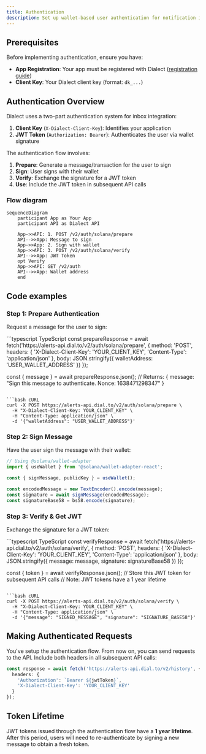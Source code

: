 ```yaml
---
title: Authentication
description: Set up wallet-based user authentication for notification inbox integration using JWT tokens and client keys
---
```




## Prerequisites

Before implementing authentication, ensure you have:

- **App Registration**: Your app must be registered with Dialect ([registration guide](/alerts/setup/register-app))
- **Client Key**: Your Dialect client key (format: `dk_...`)

## Authentication Overview

Dialect uses a two-part authentication system for inbox integration:

1. **Client Key** (`X-Dialect-Client-Key`): Identifies your application
2. **JWT Token** (`Authorization: Bearer`): Authenticates the user via wallet signature

The authentication flow involves:
1. **Prepare**: Generate a message/transaction for the user to sign
2. **Sign**: User signs with their wallet
3. **Verify**: Exchange the signature for a JWT token
4. **Use**: Include the JWT token in subsequent API calls

### Flow diagram

```mermaid
sequenceDiagram
    participant App as Your App
    participant API as Dialect API

    App->>API: 1. POST /v2/auth/solana/prepare
    API-->>App: Message to sign
    App->>App: 2. Sign with wallet
    App->>API: 3. POST /v2/auth/solana/verify
    API-->>App: JWT Token
    opt Verify
    App->>API: GET /v2/auth
    API-->>App: Wallet address
    end
```

## Code examples

### Step 1: Prepare Authentication

Request a message for the user to sign:

<CodeGroup>
```typescript TypeScript
const prepareResponse = await fetch('https://alerts-api.dial.to/v2/auth/solana/prepare', {
  method: 'POST',
  headers: {
    'X-Dialect-Client-Key': 'YOUR_CLIENT_KEY',
    'Content-Type': 'application/json'
  },
  body: JSON.stringify({
    walletAddress: 'USER_WALLET_ADDRESS'
  })
});

const { message } = await prepareResponse.json();
// Returns: { message: "Sign this message to authenticate. Nonce: 1638471298347" }
```

```bash cURL
curl -X POST https://alerts-api.dial.to/v2/auth/solana/prepare \
  -H "X-Dialect-Client-Key: YOUR_CLIENT_KEY" \
  -H "Content-Type: application/json" \
  -d '{"walletAddress": "USER_WALLET_ADDRESS"}'
```
</CodeGroup>

### Step 2: Sign Message

Have the user sign the message with their wallet:

```typescript
// Using @solana/wallet-adapter
import { useWallet } from '@solana/wallet-adapter-react';

const { signMessage, publicKey } = useWallet();

const encodedMessage = new TextEncoder().encode(message);
const signature = await signMessage(encodedMessage);
const signatureBase58 = bs58.encode(signature);
```

### Step 3: Verify & Get JWT

Exchange the signature for a JWT token:

<CodeGroup>
```typescript TypeScript
const verifyResponse = await fetch('https://alerts-api.dial.to/v2/auth/solana/verify', {
  method: 'POST',
  headers: {
    'X-Dialect-Client-Key': 'YOUR_CLIENT_KEY',
    'Content-Type': 'application/json'
  },
  body: JSON.stringify({
    message: message,
    signature: signatureBase58
  })
});

const { token } = await verifyResponse.json();
// Store this JWT token for subsequent API calls
// Note: JWT tokens have a 1 year lifetime
```

```bash cURL
curl -X POST https://alerts-api.dial.to/v2/auth/solana/verify \
  -H "X-Dialect-Client-Key: YOUR_CLIENT_KEY" \
  -H "Content-Type: application/json" \
  -d '{"message": "SIGNED_MESSAGE", "signature": "SIGNATURE_BASE58"}'
```
</CodeGroup>

## Making Authenticated Requests

You've setup the authentication flow. From now on, you can send requests to the API. Include both headers in all subsequent API calls:

```typescript
const response = await fetch('https://alerts-api.dial.to/v2/history', {
  headers: {
    'Authorization': `Bearer ${jwtToken}`,
    'X-Dialect-Client-Key': 'YOUR_CLIENT_KEY'
  }
});
```

## Token Lifetime

JWT tokens issued through the authentication flow have a **1 year lifetime**. After this period, users will need to re-authenticate by signing a new message to obtain a fresh token.